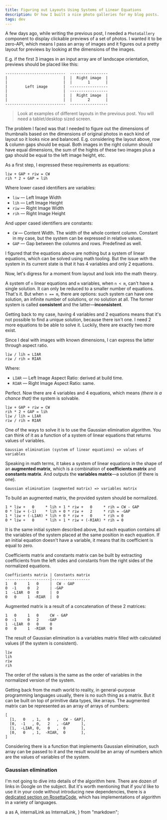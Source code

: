 ```yaml
---
title: Figuring out Layouts Using Systems of Linear Equations
description: Or how I built a nice photo galleries for my blog posts.
tags: dev
---
```


A few days ago, while writing <InternalLink path="/blog/travel/2020/turkey">the previous post</InternalLink>, I needed a `PhotoGallery` component to display clickable previews of a set of photos. I wanted it to be zero-API, which means I pass an array of images and it figures out a pretty layout for previews by looking at the dimensions of the images.

E.g. if the first 3 images in an input array are of landscape orientation, previews should be placed like this:

```
---------------------------  -----------------
|                         |  |  Right image  |
|                         |  |       1       |
|        Left image       |  -----------------
|                         |  -----------------
|                         |  |  Right image  |
|                         |  |       2       |
---------------------------  -----------------
```

> Look at examples of different layouts in <InternalLink path="/blog/travel/2020/turkey">the previous post</InternalLink>. You will need a tablet/desktop sized screen.

The problem I faced was that I needed to figure out the dimensions of thumbnails based on the dimensions of original photos in each kind of layout so it looks nice and balanced. E.g. considering the layout above, row & column gaps should be equal. Both images in the right column should have equal dimensions, the sum of the hights of these two images plus a gap should be equal to the left image height, etc.

As a first step, I expressed these requirements as equations:

```
liw + GAP + riw = CW
rih * 2 + GAP = lih
```

Where lower cased identifiers are variables:
- `liw` — Left Image Width
- `lih` — Left Image Height
- `riw` — Right Image Width
- `rih` — Right Image Height

And upper cased identifiers are constants:
- `CW` — Content Width. The width of the whole content column. Constant in my case, but the system can be expressed in relative values.
- `GAP` — Gap between the columns and rows. Predefined as well.

I figured that the equations above are nothing but a system of linear equations, which can be solved using math tooling. But the issue with the system in its current state is that it has 4 variables and only 2 equations.

Now, let's digress for a moment from layout and look into the math theory.

A system of `n` linear equations and `m` variables, when `n < m`, can't have a single solution. It can only be reduced to a smaller number of equations. That's it. But when `n == m`, there are options: such system can have one solution, an infinite number of solutions, or no solution at all. The former system is called **consistent** and the latter—**inconsistent**.

Getting back to my case, having 4 variables and 2 equations means that it's not possible to find a unique solution, because there isn't one. I need 2 more equations to be able to solve it. Luckily, there are exactly two more exist.

Since I deal with images with known dimensions, I can express the latter through aspect ratio.

```
liw / lih = LIAR
riw / rih = RIAR
```

Where:
- `LIAR` — Left Image Aspect Ratio: derived at build time.
- `RIAR` — Right Image Aspect Ratio: same.

Perfect. Now there are 4 variables and 4 equations, which means _(there is a chance that)_ the system is solvable.

```
liw + GAP + riw = CW
rih * 2 + GAP = lih
liw / lih = LIAR
riw / rih = RIAR
```

One of the ways to solve it is to use the Gaussian elimination algorithm. You can think of it as a function of a system of linear equations that returns values of variables.

```
Gaussian elimination (system of linear equations) => values of variables
```

Speaking in math terms, it takes a system of linear equations in the shape of an **augmented matrix**, which is a combination of **coefficients matrix** and **constants matrix**. And outputs the **variables matrix**—a solution (if there is one).

```
Gaussian elimination (augmented matrix) => variables matrix
```

To build an augmented matrix, the provided system should be normalized.

```
1 * liw +   0     * lih + 1 * riw +   0     * rih = CW - GAP
0 * liw + (-1)    * lih + 0 * riw +   2     * rih = -GAP
1 * liw + (-LIAR) * lih + 0 * riw +   0     * rih = 0
0 * liw +   0     * lih + 1 * riw + (-RIAR) * rih = 0
```

It is the same initial system described above, but each equation contains all the variables of the system placed at the same position in each equation. If an initial equation doesn't have a variable, it means that its coefficient is equal to zero.

Coefficients matrix and constants matrix can be built by extracting coefficients from the left sides and constants from the right sides of the normalized equations.

```
Coefficients matrix | Constants matrix
--------------------|-----------------
1   0     1   0     |  CW - GAP
0  -1     0   2     | -GAP
1  -LIAR  0   0     |  0
0   0     1  -RIAR  |  0
```

Augmented matrix is a result of a concatenation of these 2 matrices:

```
1   0     1   0     CW - GAP
0  -1     0   2    -GAP
1  -LIAR  0   0     0
0   0     1  -RIAR  0
```

The result of Gaussian elimination is a variables matrix filled with calculated values (if the system is consistent).

```
liw
lih
riw
rih
```

The order of the values is the same as the order of variables in the normalized version of the system.

Getting back from the math world to reality, in general-purpose programming languages usually, there is no such thing as a matrix. But it can be built on top of primitive data types, like arrays. The augmented matrix can be represented as an array of arrays of numbers:

```
[
  [1,   0   , 1,   0   ,  CW - GAP],
  [0,  -1   , 0,   2   , -GAP     ],
  [1,  -LIAR, 0,   0   ,  0       ],
  [0,   0   , 1,  -RIAR,  0       ],
]
```

Considering there is a function that implements Gaussian elimination, such array can be passed to it and the result would be an array of numbers which are the values of variables of the system.

### Gaussian elimination
I'm not going to dive into details of the algorithm here. There are dozen of links in Google on the subject. But it's worth mentioning that if you'd like to use it in your code without introducing new dependencies, there is a <A href="https://rosettacode.org/wiki/Gaussian_elimination" targetBlank>dedicated section on RosettaCode</A>, which has implementations of algorithm in a variety of languages.


<!-- ----------------------------------------------------------------------- -->

  a as A,
  internalLink as InternalLink,
} from "markdown";

